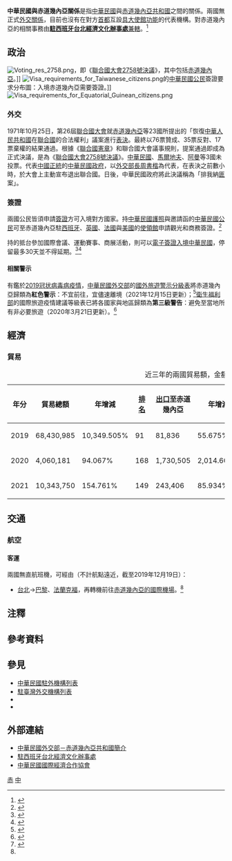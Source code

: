 {{noteTA
|G1=國家
|G2=Medicine
|1=zh-hans:台; zh-hant:臺;
}}

{{not|中國－赤道幾內亞關係}}

{{Infobox Bilateral relations|中華民國與赤道幾內亞|ROC|GNQ|filetype=png}}

'''中華民國與赤道幾內亞關係'''是指[[中華民國|中華民國]]與[[赤道幾內亞共和國|赤道幾內亞共和國]]之間的關係。兩國無正式[[外交#外交上的承認|外交關係]]，目前也沒有在對方[[首都|首都]]互設[[實質大使館|具大使館功能]]的代表機構。對赤道幾內亞的相關事務由'''[[駐西班牙台北經濟文化辦事處|駐西班牙台北經濟文化辦事處]]'''[[兼轄|兼轄]]。<ref>{{Cite web |url = https://www.boca.gov.tw/sp-foof-countrycp-03-148-f84ff-03-1.html |title = 駐館位置及聯絡方式 |publisher = [[中華民國外交部|中華民國外交部]] [[外交部領事事務局|領事事務局]] |access-date = 2017-12-23 |archive-date = 2020-11-06 |archive-url = https://web.archive.org/web/20201106000041/https://www.boca.gov.tw/sp-foof-countrycp-03-148-f84ff-03-1.html }}</ref>

==政治==
[[File:Voting_res_2758.png|thumb]]，即《[[聯合國大會2758號決議|聯合國大會2758號決議]]》，其中包括[[赤道幾內亞|赤道幾內亞]]。]]
[[File:Visa_requirements_for_Taiwanese_citizens.png|thumb]]的[[中華民國國民|中華民國公民]]簽證要求分布圖：入境赤道幾內亞需要簽證。]]
[[File:Visa_requirements_for_Equatorial_Guinean_citizens.png|thumb]]
===外交===
{{see also|中華民國外交|{{link-en|赤道幾內亞外交|Foreign relations of Equatorial Guinea}}}}
1971年10月25日，第26屆[[聯合國大會|聯合國大會]]就[[赤道幾內亞|赤道幾內亞]]等23國{{noteTag|[[阿爾巴尼亞人民共和國|阿爾巴尼亞人民共和國]]、[[阿爾及利亞|阿爾及利亞]]、[[緬甸|緬甸]]、[[剛果人民共和國|剛果人民共和國]]、[[古巴|古巴]]、[[赤道幾內亞|赤道幾內亞]]、[[幾內亞|幾內亞]]、[[伊拉克|伊拉克]]、[[马里|馬利]]、[[茅利塔尼亞|茅利塔尼亞]]、[[尼泊爾王國|尼泊爾王國]]、[[巴基斯坦|巴基斯坦]]、[[羅馬尼亞社會主義共和國|羅馬尼亞社會主義共和國]]、[[塞拉利昂|塞拉利昂]]、[[索馬利亞|索馬利亞]]、[[錫蘭|錫蘭]]、[[蘇丹民主共和國|蘇丹民主共和國]]、[[敘利亞|敘利亞]]、[[坦尚尼亞|坦尚尼亞]]、[[葉門民主人民共和國|葉門民主人民共和國]]、[[阿拉伯葉門共和國|阿拉伯葉門共和國]]、[[南斯拉夫社會主義聯邦共和國|南斯拉夫社會主義聯邦共和國]]、[[尚比亞|尚比亞]]。<ref>{{Cite web |url = http://inews.ifeng.com/yidian/60062029/news.shtml?ch=ref_zbs_ydzx_news |date = 2018年9月13日 |title = 把中国抬进联合国的，到底是不是非洲兄弟？ |publisher = [[凤凰卫视#鳳凰網|鳳凰網]] |accessdate = 2019年12月21日 |archive-date = 2019年12月21日 |archive-url = https://web.archive.org/web/20191221144400/http://inews.ifeng.com/yidian/60062029/news.shtml%3Fch%3Dref_zbs_ydzx_news |dead-url = no }}</ref>}}所提出的「恢復[[中華人民共和國|中華人民共和國]]在[[聯合國|聯合國]]的合法權利」議案進行[[投票|表決]]。最終以76票贊成、35票反對、17票棄權的結果通過。根據《[[聯合國憲章|聯合國憲章]]》和聯合國大會議事規則，提案通過即成為正式決議，是為《[[聯合國大會2758號決議|聯合國大會2758號決議]]》。[[中華民國|中華民國]]、[[馬爾地夫|馬爾地夫]]、[[阿曼|阿曼]]等3國未投票。代表[[中國|中國]][[合法性|正統]]的[[中華民國政府|中華民國政府]]，以[[中華民國外交部#歷任首長|外交部長]][[周書楷|周書楷]]為代表，在表決之前數小時，於大會上主動宣布退出聯合國。日後，中華民國政府將此決議稱為「排我納[[共匪|匪]]案」。

===簽證===
{{see also|中華民國簽證政策|中華民國公民簽證要求}}
{{see also|{{link-en|赤道幾內亞簽證政策|Visa policy of Equatorial Guinea}}|{{link-en|赤道幾內亞公民簽證要求|Visa requirements for Equatorial Guinean citizens}}}}
兩國公民皆須申請[[簽證|簽證]]方可入境對方國家。持[[中華民國護照|中華民國護照]]與邀請函的[[中華民國國民|中華民國公民]]可至赤道幾內亞駐[[西班牙|西班牙]]、[[英國|英國]]、[[法國|法國]]與[[美國|美國]]的[[外交代表機構|使領館]]申請觀光和商務簽證。<ref name="簽證及入境須知">{{Cite web |url = https://www.boca.gov.tw/sp-foof-countrycp-03-148-f84ff-02-1.html |title = 簽證及入境須知 |publisher = 外交部領事事務局 |access-date = 2017-12-23 |archive-date = 2020-11-05 |archive-url = https://web.archive.org/web/20201105142832/https://www.boca.gov.tw/sp-foof-countrycp-03-148-f84ff-02-1.html }}</ref>

持{{link-en|赤道幾內亞護照|Equatorial Guinean passport}}的{{link-en|赤道幾內亞人口|Demographics of Equatorial Guinea|赤道幾內亞公民}}抵台參加國際會議、運動賽事、商展活動，則可以[[中華民國簽證政策#电子签证|電子簽證入境中華民國]]，停留最多30天並不得延期。<ref>{{Cite web |url = https://www.boca.gov.tw/cp-228-4488-8208a-1.html |title = 誰具備申請電子簽證的資格? |publisher = 外交部領事事務局 |access-date = 2018-12-15 |archive-date = 2018-12-09 |archive-url = https://web.archive.org/web/20181209124657/https://www.boca.gov.tw/cp-228-4488-8208a-1.html }}</ref><ref>{{Cite web|url = https://www.boca.gov.tw/cp-215-643-5e740-1.html|title = 我的電子簽證效期多久？|publisher = 外交部領事事務局|access-date = 2018-04-01|archive-date = 2018-03-27|archive-url = https://web.archive.org/web/20180327023606/https://www.boca.gov.tw/cp-215-643-5e740-1.html}}</ref>

====相關警示====
有鑑於[[2019冠状病毒病疫情|2019冠状病毒病疫情]]，[[中華民國外交部|中華民國外交部]]的[[國外旅遊警示分級表|國外旅遊警示分級表]]將赤道幾內亞歸類為'''紅色警示'''：不宜前往，宜儘速離境（2021年12月15日更新）；<ref>{{Cite web |url = https://www.boca.gov.tw/sp-trwa-list-1.html |title = 國外旅遊警示分級表 |publisher = 外交部領事事務局 |access-date = 2022-01-30 |archive-date = 2020-02-08 |archive-url = https://web.archive.org/web/20200208022958/https://www.boca.gov.tw/sp-trwa-list-1.html }}</ref>[[中華民國衛生福利部|衛生福利部]]的國際旅遊疫情建議等級表已將各國家與地區歸類為'''第三級警告'''：避免至當地所有非必要旅遊（2020年3月21日更新）。<ref>{{Cite web |url = https://www.cdc.gov.tw/CountryEpidLevel/GetPrescription/584?uacid=429 |title = 國際旅遊疫情建議等級 |publisher = [[中華民國衛生福利部|中華民國衛生福利部]]}}</ref>

==經濟==
{{see also|臺灣經濟|{{link-en|赤道幾內亞經濟|Economy of Equatorial Guinea}}}}
===貿易===
{|class=wikitable
|+近三年的兩國貿易額，金額[[美元|美元]]<ref>{{Cite web |url = https://cuswebo.trade.gov.tw/ |title = 中華民國進出口貿易統計 |publisher = [[中華民國經濟部|中華民國經濟部]] [[經濟部國際貿易局|國際貿易局]] |access-date = 2021-05-09 |archive-date = 2016-03-09 |archive-url = https://web.archive.org/web/20160309193715/http://cus93.trade.gov.tw/FSCI/ }}</ref>
!年分!!貿易總額!!年增減!![[世界政區索引|排名]]!![[出口贸易|出口]]至赤道幾內亞!!年增減!!排名!!自赤道幾內亞[[进口贸易|進口]]!!年增減!!排名
|-
| 2019 || 68,430,985 || {{increase}}10,349.505% || 91 || 81,836 || {{decrease}}55.675% || 210 || 68,349,149 || {{increase}}14,434.826% || 72
|-
| 2020 || 4,060,181 || {{decrease}}94.067% || 168 || 1,730,505 || {{increase}}2,014.601% || 164 || 2,329,676 || {{decrease}}96.592% || 137
|-
| 2021 || 10,343,750 || {{increase}}154.761% || 149 || 243,406 || {{decrease}}85.934% || 198 || 10,100,344 || {{increase}}333.551% || 111
|}

==交通==
{{see also|臺灣交通|赤道幾內亞交通}}
===航空===
<!-- 參考自中文、英文維基相關條目 -->
====客運====
兩國無直航班機，可經由（不計航點遠近，截至2019年12月19日{{noteTag|有鑑於[[2019冠状病毒病疫情|2019冠状病毒病疫情]]影響，暫停更新。}}）：

*[[臺灣桃園國際機場|台北]]→[[戴高樂國際機場|巴黎]]、[[法蘭克福國際機場|法蘭克福]]，再轉機前往[[赤道畿內亞機場列表|赤道幾內亞的國際機場]]。<ref name="簽證及入境須知"/>

==注釋==
{{noteFoot}}

==參考資料==
{{reflist|2}}

==參見==
{{Portal box|國際關係|中華民國|赤道幾內亞|非洲|image2=Flag of the Republic of China.svg|image3=Flag of Equatorial Guinea.svg}}
*[[中華民國駐外機構列表|中華民國駐外機構列表]]
*[[駐臺灣外交機構列表|駐臺灣外交機構列表]]
*{{link-en|赤道幾內亞駐外機構列表|List of diplomatic missions of Equatorial Guinea}}
*{{link-en|駐赤道幾內亞外交機構列表|List of diplomatic missions in Equatorial Guinea}}

==外部連結==
*[https://www.mofa.gov.tw/CountryInfo.aspx?CASN=2&n=163&sms=33&s=66 中華民國外交部－赤道幾內亞共和國簡介]
*[http://www.taiwanembassy.org/ES/mp.asp?mp=136 駐西班牙台北經濟文化辦事處]
*[http://www.cieca.org.tw/style/frame/m9/faq.asp?lang=1&customer_id=2998&content_set=color_1&name_id=151617&Directory_ID=3223 中華民國國際經濟合作協會]
{{中華民國外交}}
{{赤道幾內亞外交}}

[[Category:中華民國雙邊關係|赤]]
[[Category:赤道幾內亞雙邊關係|中]]